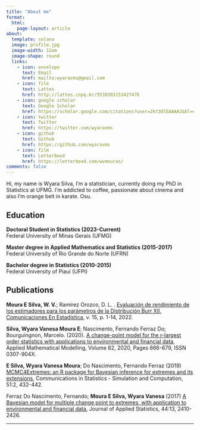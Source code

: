 ---
title: "About me"
format: 
  html:
    page-layout: article
about:
  template: solana
  image: profile.jpg
  image-width: 12em
  image-shape: round
  links:
    - icon: envelope
      text: Email
      href: mailto:wyaravms@gmail.com  
    - icon: file
      text: Lattes
      href: http://lattes.cnpq.br/5538303153427476
    - icon: google scholar
      text: Google Scholar
      href: https://scholar.google.com/citations?user=2kt3OlEAAAAJ&hl=en
    - icon: twitter
      text: Twitter
      href: https://twitter.com/wyaravms
    - icon: github
      text: Github
      href: https://github.com/wyaravms
    - icon: film
      text: Letterboxd
      href: https://letterboxd.com/wvmouras/
comments: false
---

::: {#hero-heading}
Hi, my name is Wyara Silva, I'm a statistician, currently doing my PhD in Statistics at UFMG. I'm addicted to coffee, passionate about cinema and also I'm orange belt in karate. Osu.

## Education

<b> Doctoral Student in Statistics (2023-Current) </b>\
Federal University of Minas Gerais (UFMG)

<b> Master degree in Applied Mathematics and Statistics (2015-2017)</b>\
Federal University of Rio Grande do Norte (UFRN)

<b>Bachelor degree in Statistics (2010-2015)</b>\
Federal University of Piauí (UFPI)

## Publications

<b>Moura E Silva, W. V.</b>; Ramírez Orozco, D. L. . [Evaluación de rendimiento de los estimadores para los parámetros de la Distribución Burr XII. Comunicaciones En Estadística](https://dialnet.unirioja.es/servlet/articulo?codigo=8710099), v. 15, p. 1-14, 2022.

<b>Silva, Wyara Vanesa Moura E</b>; Nascimento, Fernando Ferraz Do; Bourguingnon, Marcelo. (2020).
[A change-point model for the r-largest order statistics with applications to environmental and financial data](https://doi.org/10.1016/j.apm.2020.01.064), Applied Mathematical Modelling, Volume 82, 2020, Pages 666-679, ISSN 0307-904X.

<b>E Silva, Wyara Vanesa Moura</b>; Do Nascimento, Fernando Ferraz (2019) [MCMC4Extremes: an R package for Bayesian inference for extremes and its extensions](https://doi.org/10.1080/03610918.2019.1653914), Communications in Statistics - Simulation and Computation, 51:2, 432-442.

Ferraz Do Nascimento, Fernando; <b>Moura E Silva, Wyara Vanesa</b> (2017) [A Bayesian model for multiple change point to extremes, with application to environmental and financial data](https://doi.org/10.1080/02664763.2016.1254733), Journal of Applied Statistics, 44:13, 2410-2426.

:::

------------------------------------------------------------------------
